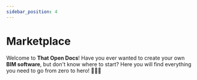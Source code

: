 ```yaml
---
sidebar_position: 4
---
```


# Marketplace

Welcome to **That Open Docs**! Have you ever wanted to create your own **BIM software**, but don't know
where to start? Here you will find everything you need to go from zero to hero! 🏢👩‍💻
